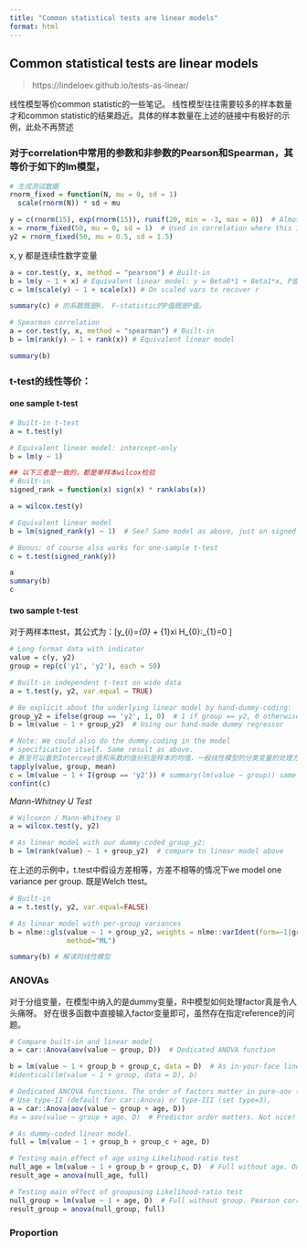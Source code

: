 ```yaml
---
title: "Common statistical tests are linear models"
format: html
---
```


## Common statistical tests are linear models

> https://lindeloev.github.io/tests-as-linear/


线性模型等价common statistic的一些笔记。
线性模型往往需要较多的样本数量才和common statistic的结果趋近。具体的样本数量在上述的链接中有极好的示例，此处不再赘述


### 对于correlation中常用的参数和非参数的Pearson和Spearman，其等价于如下的lm模型，


```r
# 生成测试数据
rnorm_fixed = function(N, mu = 0, sd = 1)
  scale(rnorm(N)) * sd + mu

y = c(rnorm(15), exp(rnorm(15)), runif(20, min = -3, max = 0))  # Almost zero mean, not normal
x = rnorm_fixed(50, mu = 0, sd = 1)  # Used in correlation where this is on x-axis
y2 = rnorm_fixed(50, mu = 0.5, sd = 1.5) 
```


x, y 都是连续性数字变量

```r
a = cor.test(y, x, method = "pearson") # Built-in
b = lm(y ~ 1 + x) # Equivalent linear model: y = Beta0*1 + Beta1*x, P值R2虽一样但系数不一致
c = lm(scale(y) ~ 1 + scale(x)) # On scaled vars to recover r

summary(c) # 的系数既是R， F-statistic的P值既是P值。
```


```r
# Spearman correlation
a = cor.test(y, x, method = "spearman") # Built-in
b = lm(rank(y) ~ 1 + rank(x)) # Equivalent linear model

summary(b)
```


### t-test的线性等价：

#### one sample t-test

```r
# Built-in t-test
a = t.test(y)

# Equivalent linear model: intercept-only
b = lm(y ~ 1)
```

```r
## 以下三者是一致的，都是单样本wilcox检验
# Built-in
signed_rank = function(x) sign(x) * rank(abs(x))

a = wilcox.test(y)

# Equivalent linear model
b = lm(signed_rank(y) ~ 1)  # See? Same model as above, just on signed ranks

# Bonus: of course also works for one-sample t-test
c = t.test(signed_rank(y))

a
summary(b)
c
```


#### two sample t-test

对于两样本ttest，其公式为：\[y_{i}=\beta_{0} + \beta_{1}xi \text{ } H_{0}:\beta_{1}=0 \]

```r
# Long format data with indicator
value = c(y, y2)
group = rep(c('y1', 'y2'), each = 50)
```


```r
# Built-in independent t-test on wide data
a = t.test(y, y2, var.equal = TRUE)

# Be explicit about the underlying linear model by hand-dummy-coding:
group_y2 = ifelse(group == 'y2', 1, 0)  # 1 if group == y2, 0 otherwise
b = lm(value ~ 1 + group_y2)  # Using our hand-made dummy regressor

# Note: We could also do the dummy-coding in the model
# specification itself. Same result as above.
# 甚至可以看到Intercept值和系数的值分别是样本的均值，一般线性模型的分类变量的处理方式。
tapply(value, group, mean)
c = lm(value ~ 1 + I(group == 'y2')) # summary(lm(value ~ group)) same result.
confint(c)

```

_Mann-Whitney U Test_

```r
# Wilcoxon / Mann-Whitney U
a = wilcox.test(y, y2)

# As linear model with our dummy-coded group_y2:
b = lm(rank(value) ~ 1 + group_y2)  # compare to linear model above
```


在上述的示例中，t.test中假设方差相等，方差不相等的情况下we model one variance per group.
既是Welch ttest。


```r
# Built-in
a = t.test(y, y2, var.equal=FALSE)

# As linear model with per-group variances
b = nlme::gls(value ~ 1 + group_y2, weights = nlme::varIdent(form=~1|group), 
              method="ML")

summary(b) # 解读同线性模型
```


### ANOVAs

对于分组变量，在模型中纳入的是dummy变量，R中模型如何处理factor真是令人头痛呀。
好在很多函数中直接输入factor变量即可，虽然存在指定reference的问题。

```r
# Compare built-in and linear model
a = car::Anova(aov(value ~ group, D))  # Dedicated ANOVA function

b = lm(value ~ 1 + group_b + group_c, data = D)  # As in-your-face linear model
#identical(lm(value ~ 1 + group, data = D), b)
```


```r
# Dedicated ANCOVA functions. The order of factors matter in pure-aov (type-I variance).
# Use type-II (default for car::Anova) or type-III (set type=3),
a = car::Anova(aov(value ~ group + age, D))
#a = aov(value ~ group + age, D)  # Predictor order matters. Not nice!

# As dummy-coded linear model.
full = lm(value ~ 1 + group_b + group_c + age, D)

# Testing main effect of age using Likelihood-ratio test
null_age = lm(value ~ 1 + group_b + group_c, D)  # Full without age. One-way ANOVA!
result_age = anova(null_age, full)

# Testing main effect of groupusing Likelihood-ratio test
null_group = lm(value ~ 1 + age, D)  # Full without group. Pearson correlation!
result_group = anova(null_group, full)
```



### Proportion

```r

```




